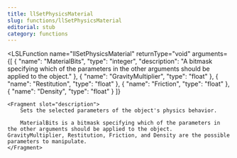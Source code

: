 ```yaml
---
title: llSetPhysicsMaterial
slug: functions/llSetPhysicsMaterial
editorial: stub
category: functions
---
```


<LSLFunction
	name="llSetPhysicsMaterial"
	returnType="void"
	arguments={[
	{
		"name": "MaterialBits",
		"type": "integer",
		"description": "A bitmask specifying which of the parameters in the other arguments should be applied to the object."
	},
	{
		"name": "GravityMultiplier",
		"type": "float"
	},
	{
		"name": "Restitution",
		"type": "float"
	},
	{
		"name": "Friction",
		"type": "float"
	},
	{
		"name": "Density",
		"type": "float"
	}
]}
>
	<Fragment slot="description">
		Sets the selected parameters of the object's physics behavior.
		
		MaterialBits is a bitmask specifying which of the parameters in the other arguments should be applied to the object. GravityMultiplier, Restitution, Friction, and Density are the possible parameters to manipulate.
	</Fragment>
</LSLFunction>
